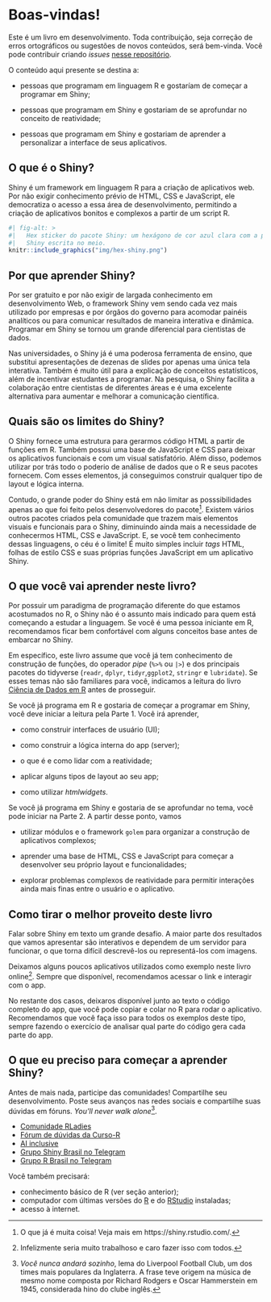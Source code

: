 # Boas-vindas! {-}

Este é um livro em desenvolvimento. Toda contribuição, seja correção de erros ortográficos ou sugestões de novos conteúdos, será bem-vinda. Você pode contribuir criando *issues* [nesse repositório](https://github.com/curso-r/livro-shiny). 

O conteúdo aqui presente se destina a:

- pessoas que programam em linguagem R e gostaríam de começar a programar em Shiny;

- pessoas que programam em Shiny e gostariam de se aprofundar no conceito de reatividade;

- pessoas que programam em Shiny e gostariam de aprender a personalizar a interface de seus aplicativos.

## O que é o Shiny? {-}

Shiny é um framework em linguagem R para a criação de aplicativos web. Por não exigir conhecimento prévio de HTML, CSS e JavaScript, ele democratiza o acesso a essa área de desenvolvimento, permitindo a criação de aplicativos bonitos e complexos a partir de um script R.

```r
#| fig-alt: >
#|   Hex sticker do pacote Shiny: um hexágono de cor azul clara com a palavra 
#|   Shiny escrita no meio.
knitr::include_graphics("img/hex-shiny.png")
```


## Por que aprender Shiny? {-}

Por ser gratuito e por não exigir de largada conhecimento em desenvolvimento Web, o framework Shiny vem sendo cada vez mais utilizado por empresas e por órgãos do governo para acomodar painéis analíticos ou para comunicar resultados de maneira interativa e dinâmica. Programar em Shiny se tornou um grande diferencial para cientistas de dados.

Nas universidades, o Shiny já é uma poderosa ferramenta de ensino, que substitui apresentações de dezenas de slides por apenas uma única tela interativa. Também é muito útil para a explicação de conceitos estatísticos, além de incentivar estudantes a programar. Na pesquisa, o Shiny facilita a colaboração entre cientistas de diferentes áreas e é uma excelente alternativa para aumentar e melhorar a comunicação científica.

## Quais são os limites do Shiny? {-}

O Shiny fornece uma estrutura para gerarmos código HTML a partir de funções em R. Também possui uma base de JavaScript e CSS para deixar os aplicativos funcionais e com um visual satisfatório. Além disso, podemos utilizar por trás todo o poderio de análise de dados que o R e seus pacotes fornecem. Com esses elementos, já conseguimos construir qualquer tipo de layout e lógica interna. 

Contudo, o grande poder do Shiny está em não limitar as posssibilidades apenas ao que foi feito pelos desenvolvedores do pacote^[O que já é muita coisa! Veja mais em https://shiny.rstudio.com/.]. Existem vários outros pacotes criados pela comunidade que trazem mais elementos visuais e funcionais para o Shiny, diminuindo ainda mais a necessidade de conhecermos HTML, CSS e JavaScript. E, se você tem conhecimento dessas linguagens, o céu é o limite! É muito simples incluir *tags* HTML, folhas de estilo CSS e suas próprias funções JavaScript em um aplicativo Shiny.


## O que você vai aprender neste livro? {-}

Por possuir um paradigma de programação diferente do que estamos acostumados no R, o Shiny não é o assunto mais indicado para quem está começando a estudar a linguagem. Se você é uma pessoa iniciante em R, recomendamos ficar bem confortável com alguns conceitos base antes de embarcar no Shiny.

Em específico, este livro assume que você já tem conhecimento de construção de funções, do operador *pipe* (`%>%` ou `|>`) e dos principais pacotes do tidyverse (`readr`, `dplyr`, `tidyr`,`ggplot2`, `stringr` e `lubridate`). Se esses temas não são familiares para você, indicamos a leitura do livro [Ciência de Dados em R](https://livro.curso-r.com/) antes de prosseguir.

Se você já programa em R e gostaria de começar a programar em Shiny, você deve iniciar a leitura pela Parte 1. Você irá aprender,

- como construir interfaces de usuário (UI);

- como construir a lógica interna do app (server);

- o que é e como lidar com a reatividade;

- aplicar alguns tipos de layout ao seu app;

- como utilizar *htmlwidgets*.

Se você já programa em Shiny e gostaria de se aprofundar no tema, você pode iniciar na Parte 2. A partir desse ponto, vamos

- utilizar módulos e o framework `golem` para organizar a construção de aplicativos complexos;

- aprender uma base de HTML, CSS e JavaScript para começar a desenvolver seu próprio layout e funcionalidades;

- explorar problemas complexos de reatividade para permitir interações ainda mais finas entre o usuário e o aplicativo.

## Como tirar o melhor proveito deste livro

Falar sobre Shiny em texto um grande desafio. A maior parte dos resultados que vamos apresentar são interativos e dependem de um servidor para funcionar, o que torna difícil descrevê-los ou representá-los com imagens.

Deixamos alguns poucos aplicativos utilizados como exemplo neste livro online^[Infelizmente seria muito trabalhoso e caro fazer isso com todos.]. Sempre que disponível, recomendamos acessar o link e interagir com o app. 

No restante dos casos, deixaros disponível junto ao texto o código completo do app, que você pode copiar e colar no R para rodar o aplicativo. Recomendamos que você faça isso para todos os exemplos deste tipo, sempre fazendo o exercício de analisar qual parte do código gera cada parte do app.

## O que eu preciso para começar a aprender Shiny? {-}

Antes de mais nada, participe das comunidades! Compartilhe seu desenvolvimento. Poste seus avanços nas redes sociais e compartilhe suas dúvidas em fóruns. *You'll never walk alone*^[*Você nunca andará sozinho*, lema do Liverpool Football Club, um dos times mais populares da Inglaterra. A frase teve origem na música de mesmo nome composta por Richard Rodgers e Oscar Hammerstein em 1945, considerada hino do clube inglês.].

- [Comunidade RLadies](https://benubah.github.io/r-community-explorer/rladies.html)
- [Fórum de dúvidas da Curso-R](https://discourse.curso-r.com/) 
- [AI inclusive](https://www.ai-inclusive.org/)
- [Grupo Shiny Brasil no Telegram](https://t.me/+10xVIRZ7aek1NGZh) 
- [Grupo R Brasil no Telegram](https://t.me/rbrasiloficial)

Você também precisará:

- conhecimento básico de R (ver seção anterior);
- computador com últimas versões do [R](
The Comprehensive R Archive Networkcran.r-project.org
) e do [RStudio](https://rstudio.com/products/rstudio/download/) instaladas;
- acesso à internet.
